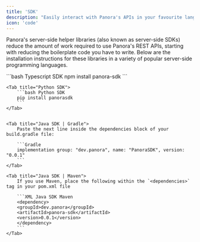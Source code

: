 ```yaml
---
title: 'SDK'
description: "Easily interact with Panora's APIs in your favourite language"
icon: 'code'
---
```


Panora's server-side helper libraries (also known as server-side SDKs) reduce the amount of work required to use Panora's REST APIs, starting with reducing the boilerplate code you have to write. Below are the installation instructions for these libraries in a variety of popular server-side programming languages.

<Tabs>

  <Tab title="TypeScript SDK">
        ```bash Typescript SDK
        npm install panora-sdk
        ```
    </Tab>

    <Tab title="Python SDK">
        ```bash Python SDK
        pip install panorasdk
        ``` 
    </Tab>
 

    <Tab title="Java SDK | Gradle">
        Paste the next line inside the dependencies block of your build.gradle file:

        ```Gradle
        implementation group: "dev.panora", name: "PanoraSDK", version: "0.0.1"
        ```
    </Tab>

    <Tab title="Java SDK | Maven">
        If you use Maven, place the following within the `<dependencies>` tag in your pom.xml file

        ```XML Java SDK Maven
        <dependency>
        <groupId>dev.panora</groupId>
        <artifactId>panora-sdk</artifactId>
        <version>0.0.1</version>
        </dependency>
        ```
    </Tab>

</Tabs>
